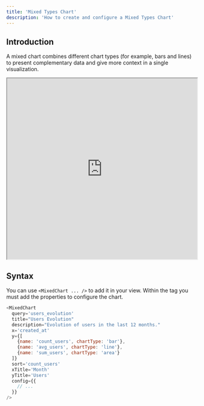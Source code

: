 ```yaml
---
title: 'Mixed Types Chart'
description: 'How to create and configure a Mixed Types Chart'
---
```


## Introduction
A mixed chart combines different chart types (for example, bars and lines) to present complementary data and give more context in a single visualization.

<iframe class="rounded-xl" src="http://localhost:3001/visualizations/mixed" width="100%" height="480"> </iframe>

## Syntax
You can use `<MixedChart ... />` to add it in your view. Within the tag you must add the properties to configure the chart.

``` js
<MixedChart
  query='users_evolution'
  title="Users Evolution"
  description="Evolution of users in the last 12 months."
  x='created_at'
  y={[
    {name: 'count_users', chartType: 'bar'},
    {name: 'avg_users', chartType: 'line'},
    {name: 'sum_users', chartType: 'area'}
  ]}
  sort='count_users'
  xTitle='Month'
  yTitle='Users'
  config={{
    // ...
  }}
/>
```

<CommonChartsDocs />
